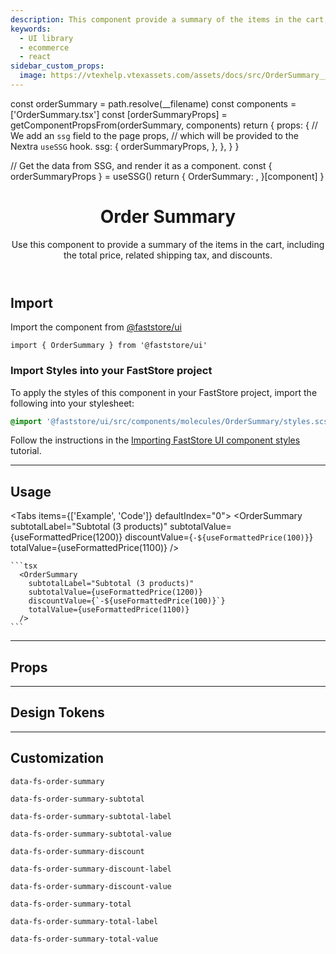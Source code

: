 ```yaml
---
description: This component provide a summary of the items in the cart, including the total price, related shipping tax, and discounts.
keywords:
  - UI library
  - ecommerce
  - react
sidebar_custom_props:
  image: https://vtexhelp.vtexassets.com/assets/docs/src/OrderSummary___899d24ce49b5586462c4d7baabf9a568.png
---
```





  const orderSummary = path.resolve(__filename)
  const components = ['OrderSummary.tsx']
  const [orderSummaryProps] = getComponentPropsFrom(orderSummary, components)
  return {
    props: {
      // We add an `ssg` field to the page props,
      // which will be provided to the Nextra `useSSG` hook.
      ssg: {
        orderSummaryProps,
      },
    },
  }
}

  // Get the data from SSG, and render it as a component.
  const { orderSummaryProps } = useSSG()
  return {
    OrderSummary: <PropsSection propsList={orderSummaryProps} />,
  }[component]
}

<header>

# Order Summary

Use this component to provide a summary of the items in the cart, including the total price, related shipping tax, and discounts.

</header>

## Import

Import the component from [@faststore/ui](/../components)

```tsx
import { OrderSummary } from '@faststore/ui'
```

### Import Styles into your FastStore project

To apply the styles of this component in your FastStore project, import the following into your stylesheet:

```scss copy
@import '@faststore/ui/src/components/molecules/OrderSummary/styles.scss';
```

Follow the instructions in the [Importing FastStore UI component styles](/docs/customizing/importing-styles-to-faststore-ui-components) tutorial.

---

## Usage

<Tabs items={['Example', 'Code']} defaultIndex="0">
  <Tab>
    <OverviewSection direction="column">
      <OrderSummary
        subtotalLabel="Subtotal (3 products)"
        subtotalValue={useFormattedPrice(1200)}
        discountValue={`-${useFormattedPrice(100)}`}
        totalValue={useFormattedPrice(1100)}
      />
    </OverviewSection>
  </Tab>
  <Tab>

    ```tsx
      <OrderSummary
        subtotalLabel="Subtotal (3 products)"
        subtotalValue={useFormattedPrice(1200)}
        discountValue={`-${useFormattedPrice(100)}`}
        totalValue={useFormattedPrice(1100)}
      />
    ```

  </Tab>
</Tabs>

---

## Props

<OrderSummaryPropsSection component="OrderSummary" />

---

## Design Tokens

<TokenTable>
  <TokenRow token="--fs-order-summary-padding" value="var(--fs-spacing-3)" />
  <TokenRow
    token="--fs-order-summary-margin-bottom"
    value="var(--fs-spacing-2)"
  />
  <TokenRow
    token="--fs-order-summary-row-gap"
    value="0"
  />
  <TokenDivider />
  <TokenRow
    token="--fs-order-summary-discount-text-color"
    value="var(--fs-color-success-text)"
    isColor
  />
  <TokenDivider />
  <TokenRow
    token="--fs-order-summary-total-text-size"
    value="var(--fs-text-size-3)"
  />
  <TokenRow
    token="--fs-order-summary-total-text-font-weight"
    value="var(--fs-text-weight-bold)"
  />
</TokenTable>

---

## Customization

`data-fs-order-summary`

`data-fs-order-summary-subtotal`

`data-fs-order-summary-subtotal-label`

`data-fs-order-summary-subtotal-value`

`data-fs-order-summary-discount`

`data-fs-order-summary-discount-label`

`data-fs-order-summary-discount-value`

`data-fs-order-summary-total`

`data-fs-order-summary-total-label`

`data-fs-order-summary-total-value`
